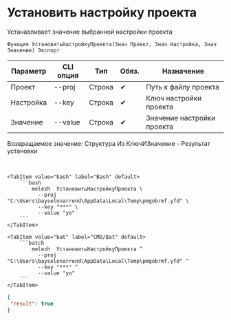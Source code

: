 ﻿---
sidebar_position: 5
description: Установить настройку проекта и другие функции для работы с Melezh в Открытом пакете интеграций - бесплатной open-source библиотеке интеграций для 1С:Предприятие 8, OneScript и CLI
keywords: [1C, 1С, 1С:Предприятие, 1С:Предприятие 8.3, API, Интеграция, Сервисы, Обмен, OneScript, CLI]
---


# Установить настройку проекта
 Устанавливает значение выбранной настройки проекта



`Функция УстановитьНастройкуПроекта(Знач Проект, Знач Настройка, Знач Значение) Экспорт`

  | Параметр | CLI опция | Тип | Обяз. | Назначение |
  |-|-|-|-|-|
  | Проект | --proj | Строка | &#x2714; | Путь к файлу проекта |
  | Настройка | --key | Строка | &#x2714; | Ключ настройки проекта |
  | Значение | --value | Строка | &#x2714; | Значение настройки проекта |

  
  Возвращаемое значение:   Структура Из КлючИЗначение - Результат установки

<br/>



    

 <Tabs>
  
    <TabItem value="bash" label="Bash" default>
        ```bash
            melezh  УстановитьНастройкуПроекта \
              --proj "C:\Users\bayselonarrend\AppData\Local\Temp\pmgobrmf.yfd" \
              --key "***" \
              --value "yo"
        ```
    </TabItem>
  
    <TabItem value="bat" label="CMD/Bat" default>
        ```batch
            melezh  УстановитьНастройкуПроекта ^
              --proj "C:\Users\bayselonarrend\AppData\Local\Temp\pmgobrmf.yfd" ^
              --key "***" ^
              --value "yo"
        ```
    </TabItem>
</Tabs>

```json title="Результат"
{
 "result": true
}
```
